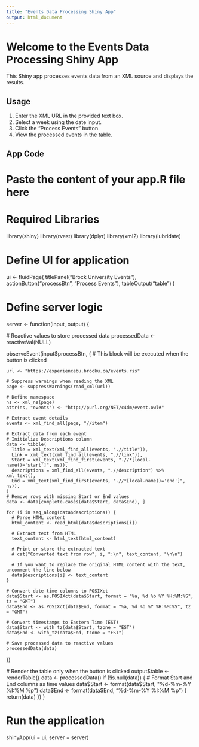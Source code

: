 ```yaml
---
title: "Events Data Processing Shiny App"
output: html_document
---
```


# Welcome to the Events Data Processing Shiny App

This Shiny app processes events data from an XML source and displays the results.

## Usage

1. Enter the XML URL in the provided text box.
2. Select a week using the date input.
3. Click the "Process Events" button.
4. View the processed events in the table.

## App Code
# Paste the content of your app.R file here
# Required Libraries
library(shiny)
library(rvest)
library(dplyr)
library(xml2)
library(lubridate)

# Define UI for application
ui <- fluidPage(
  titlePanel("Brock University Events"),
  actionButton("processBtn", "Process Events"),
  tableOutput("table")
)

# Define server logic
server <- function(input, output) {
  
  # Reactive values to store processed data
  processedData <- reactiveVal(NULL)
  
  observeEvent(input$processBtn, {
    # This block will be executed when the button is clicked
    
    url <- "https://experiencebu.brocku.ca/events.rss"
    
    # Suppress warnings when reading the XML
    page <- suppressWarnings(read_xml(url))
    
    # Define namespace
    ns <- xml_ns(page)
    attr(ns, "events") <- "http://purl.org/NET/c4dm/event.owl#"
    
    # Extract event details
    events <- xml_find_all(page, "//item")
    
    # Extract data from each event
    # Initialize Descriptions column
    data <- tibble(
      Title = xml_text(xml_find_all(events, ".//title")),
      Link = xml_text(xml_find_all(events, ".//link")),
      Start = xml_text(xml_find_first(events, ".//*[local-name()='start']", ns)),
      descriptions = xml_find_all(events, ".//description") %>% xml_text(),
      End = xml_text(xml_find_first(events, ".//*[local-name()='end']", ns)),
    )
    # Remove rows with missing Start or End values
    data <- data[complete.cases(data$Start, data$End), ]
    
    for (i in seq_along(data$descriptions)) {
      # Parse HTML content
      html_content <- read_html(data$descriptions[i])
      
      # Extract text from HTML
      text_content <- html_text(html_content)
      
      # Print or store the extracted text
      # cat("Converted text from row", i, ":\n", text_content, "\n\n")
      
      # If you want to replace the original HTML content with the text, uncomment the line below
      data$descriptions[i] <- text_content
    }
    
    # Convert date-time columns to POSIXct
    data$Start <- as.POSIXct(data$Start, format = "%a, %d %b %Y %H:%M:%S", tz = "GMT")
    data$End <- as.POSIXct(data$End, format = "%a, %d %b %Y %H:%M:%S", tz = "GMT")
    
    # Convert timestamps to Eastern Time (EST)
    data$Start <- with_tz(data$Start, tzone = "EST")
    data$End <- with_tz(data$End, tzone = "EST")
    
    # Save processed data to reactive values
    processedData(data)
  })
  
  # Render the table only when the button is clicked
  output$table <- renderTable({
    data <- processedData()
    if (!is.null(data)) {
      # Format Start and End columns as time values
      data$Start <- format(data$Start, "%d-%m-%Y %I:%M %p")
      data$End <- format(data$End, "%d-%m-%Y %I:%M %p")
    }
    return(data)
  })
}

# Run the application
shinyApp(ui = ui, server = server)
